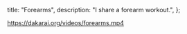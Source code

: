   title: "Forearms",
  description: "I share a forearm workout.",
};

https://dakarai.org/videos/forearms.mp4
